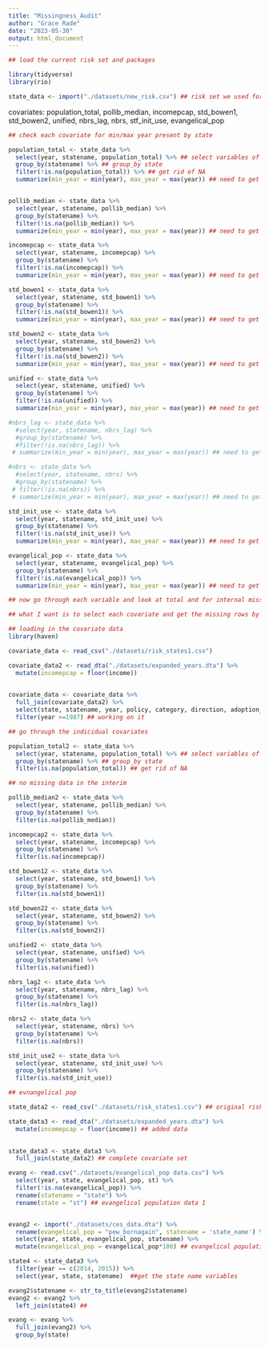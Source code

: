 ```yaml
---
title: "Missingness_Audit"
author: "Grace Rade"
date: "2023-05-30"
output: html_document
---
```


```r
## load the current risk set and packages

library(tidyverse)
library(rio)

state_data <- import("./datasets/new_risk.csv") ## risk set we used for modeling
```

covariates: population_total, pollib_median, incomepcap, std_bowen1, std_bowen2, unified, nbrs_lag, nbrs, stf_init_use, evangelical_pop

```r
## check each covariate for min/max year present by state

population_total <- state_data %>% 
  select(year, statename, population_total) %>% ## select variables of interest
  group_by(statename) %>% ## group_by state
  filter(!is.na(population_total)) %>% ## get rid of NA 
  summarize(min_year = min(year), max_year = max(year)) ## need to get 1987 for all, and beyond 2014


pollib_median <- state_data %>% 
  select(year, statename, pollib_median) %>% 
  group_by(statename) %>% 
  filter(!is.na(pollib_median)) %>% 
  summarize(min_year = min(year), max_year = max(year)) ## need to get 1987 for all, and beyond 2014

incomepcap <- state_data %>% 
  select(year, statename, incomepcap) %>% 
  group_by(statename) %>% 
  filter(!is.na(incomepcap)) %>% 
  summarize(min_year = min(year), max_year = max(year)) ## need to get 1987 for all, and beyond 2010

std_bowen1 <- state_data %>% 
  select(year, statename, std_bowen1) %>% 
  group_by(statename) %>% 
  filter(!is.na(std_bowen1)) %>% 
  summarize(min_year = min(year), max_year = max(year)) ## need to get 1987 for all, and beyond 2016

std_bowen2 <- state_data %>% 
  select(year, statename, std_bowen2) %>% 
  group_by(statename) %>% 
  filter(!is.na(std_bowen2)) %>% 
  summarize(min_year = min(year), max_year = max(year)) ## need to get 1987 for all, and beyond 2016

unified <- state_data %>% 
  select(year, statename, unified) %>% 
  group_by(statename) %>% 
  filter(!is.na(unified)) %>% 
  summarize(min_year = min(year), max_year = max(year)) ## need to get 1987 for all, beyond 2014 

#nbrs_lag <- state_data %>% 
  #select(year, statename, nbrs_lag) %>% 
  #group_by(statename) %>% 
  #filter(!is.na(nbrs_lag)) %>% 
 # summarize(min_year = min(year), max_year = max(year)) ## need to get 1987 for all, beyond 2019 (2009 NC, 2012 CA, AL/AK/LA/MD 2022)

#nbrs <- state_data %>% 
  #select(year, statename, nbrs) %>% 
  #group_by(statename) %>% 
 # filter(!is.na(nbrs)) %>% 
 # summarize(min_year = min(year), max_year = max(year)) ## need to get 1987 for all, beyond 2019 (2009 NC, 2012 CA, AL/AK/LA/MD 2022)

std_init_use <- state_data %>% 
  select(year, statename, std_init_use) %>% 
  group_by(statename) %>% 
  filter(!is.na(std_init_use)) %>% 
  summarize(min_year = min(year), max_year = max(year)) ## need to get 1987 for all, beyond 2010 

evangelical_pop <- state_data %>% 
  select(year, statename, evangelical_pop) %>% 
  group_by(statename) %>% 
  filter(!is.na(evangelical_pop)) %>% 
  summarize(min_year = min(year), max_year = max(year)) ## need to get 1987 for all, beyond 2019 why is this different than the 
```

```r
## now go through each variable and look at total and for internal missingness

## what I want is to select each covariate and get the missing rows by state (need to distinct, or switch dataset)

## loading in the covariate data 
library(haven)

covariate_data <- read_csv("./datasets/risk_states1.csv")

covariate_data2 <- read_dta("./datasets/expanded_years.dta") %>% 
  mutate(incomepcap = floor(income))
  

covariate_data <- covariate_data %>% 
  full_join(covariate_data2) %>% 
  select(state, statename, year, policy, category, direction, adoption_year, population_total, pollib_median, incomepcap, std_bowen1, std_bowen2, unified, nbrs_lag, nbrs, std_init_use) %>% 
  filter(year >=1987) ## working on it
```

```r
## go through the indicidual covariates

population_total2 <- state_data %>% 
  select(year, statename, population_total) %>% ## select variables of interest
  group_by(statename) %>% ## group_by state
  filter(is.na(population_total)) ## get rid of NA 

## no missing data in the interim

pollib_median2 <- state_data %>% 
  select(year, statename, pollib_median) %>% 
  group_by(statename) %>% 
  filter(is.na(pollib_median))

incomepcap2 <- state_data %>% 
  select(year, statename, incomepcap) %>% 
  group_by(statename) %>% 
  filter(is.na(incomepcap))

std_bowen12 <- state_data %>% 
  select(year, statename, std_bowen1) %>% 
  group_by(statename) %>% 
  filter(is.na(std_bowen1))

std_bowen22 <- state_data %>% 
  select(year, statename, std_bowen2) %>% 
  group_by(statename) %>% 
  filter(is.na(std_bowen2))

unified2 <- state_data %>% 
  select(year, statename, unified) %>% 
  group_by(statename) %>% 
  filter(is.na(unified))

nbrs_lag2 <- state_data %>% 
  select(year, statename, nbrs_lag) %>% 
  group_by(statename) %>% 
  filter(is.na(nbrs_lag))

nbrs2 <- state_data %>% 
  select(year, statename, nbrs) %>% 
  group_by(statename) %>% 
  filter(is.na(nbrs))

std_init_use2 <- state_data %>% 
  select(year, statename, std_init_use) %>% 
  group_by(statename) %>% 
  filter(is.na(std_init_use))

```

```r
## evnangelical pop

state_data2 <- read_csv("./datasets/risk_states1.csv") ## original risk set

state_data3 <- read_dta("./datasets/expanded_years.dta") %>% 
  mutate(incomepcap = floor(income)) ## added data
  

state_data3 <- state_data3 %>% 
  full_join(state_data2) ## complete covariate set

evang <- read.csv("./datasets/evangelical_pop data.csv") %>% 
  select(year, state, evangelical_pop, st) %>% 
  filter(!is.na(evangelical_pop)) %>% 
  rename(statename = "state") %>% 
  rename(state = "st") ## evangelical population data 1


evang2 <- import("./datasets/ces_data.dta") %>% 
  rename(evangelical_pop = "pew_bornagain", statename = 'state_name') %>% 
  select(year, state, evangelical_pop, statename) %>% 
  mutate(evangelical_pop = evangelical_pop*100) ## evangelical population2 

state4 <- state_data3 %>% 
  filter(year == c(2014, 2015)) %>% 
  select(year, state, statename)  ##get the state name variables

evang2$statename <- str_to_title(evang2$statename)
evang2 <- evang2 %>% 
  left_join(state4) ##

evang <- evang %>% 
  full_join(evang2) %>% 
  group_by(state)

```


